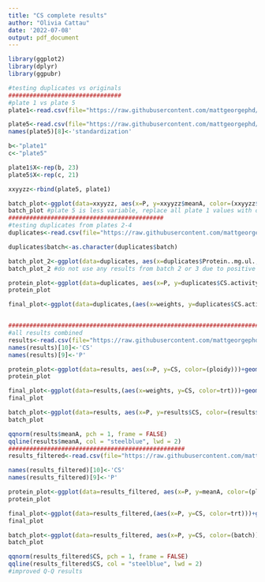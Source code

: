 ```yaml
---
title: "CS complete results"
author: "Olivia Cattau"
date: '2022-07-08'
output: pdf_document
---
```


```r
library(ggplot2)
library(dplyr)
library(ggpubr)

#testing duplicates vs originals
################################
#plate 1 vs plate 5
plate1<-read.csv(file="https://raw.githubusercontent.com/mattgeorgephd/NOPP-gigas-ploidy-temp/main/202107_EXP2/citrate_synthase/results/result_23.csv")

plate5<-read.csv(file="https://raw.githubusercontent.com/mattgeorgephd/NOPP-gigas-ploidy-temp/main/202107_EXP2/citrate_synthase/results/result_105.csv")
names(plate5)[8]<-'standardization'

b<-"plate1"
c<-"plate5"

plate1$X<-rep(b, 23)
plate5$X<-rep(c, 21)

xxyyzz<-rbind(plate5, plate1)

batch_plot<-ggplot(data=xxyyzz, aes(x=P, y=xxyyzz$meanA, color=(xxyyzz$X)))+geom_point()+theme_bw()+geom_smooth(method="lm", se=FALSE, formula=y~x)+geom_text(label=xxyyzz$Label, nudge_x=0.005)+ ylab("A")
batch_plot #plate 5 is less variable, replace all plate 1 values with corresponding values in plate 5 except R47 (no duplicates)
############################################
#testing duplicates from plates 2-4
duplicates<-read.csv(file="https://raw.githubusercontent.com/mattgeorgephd/NOPP-gigas-ploidy-temp/main/202107_EXP2/citrate_synthase/results/duplicates_test.csv")

duplicates$batch<-as.character(duplicates$batch)

batch_plot_2<-ggplot(data=duplicates, aes(x=duplicates$Protein..mg.ul., y=duplicates$meanA, color=(duplicates$batch)))+geom_point()+theme_bw()+geom_smooth(method="lm", se=FALSE, formula=y ~ poly(x, 1))+geom_text(label=duplicates$Label, nudge_x=0.005)+ ylab("A")
batch_plot_2 #do not use any results from batch 2 or 3 due to positive slope, use results from 4 and 5, comment out line 36 to combine batches 

protein_plot<-ggplot(data=duplicates, aes(x=P, y=duplicates$CS.activity..nmol..mg.min.., color=(ploidy)))+geom_point()+theme_bw()+geom_smooth(method="lm", se=FALSE, formula=y~x)+geom_text(label=duplicates$Label, nudge_x=0.005)+ ylab("CS Activity (nmol/(mg*min))")
protein_plot

final_plot<-ggplot(data=duplicates,(aes(x=weights, y=duplicates$CS.activity..nmol..mg.min.., color=trt)))+geom_point()+theme_bw()+geom_smooth(method="lm", se=FALSE, formula = y ~ x ) + ylab("CS Activity (nmol/(mg*min))")


##############################################################################
#all results combined
results<-read.csv(file="https://raw.githubusercontent.com/mattgeorgephd/NOPP-gigas-ploidy-temp/main/202107_EXP2/citrate_synthase/results/result_all.csv")
names(results)[10]<-'CS'
names(results)[9]<-'P'

protein_plot<-ggplot(data=results, aes(x=P, y=CS, color=(ploidy)))+geom_point()+theme_bw()+geom_smooth(method="lm", se=FALSE, formula=y~x)+geom_text(label=results$Label, nudge_x=0.005)+ ylab("A")
protein_plot

final_plot<-ggplot(data=results,(aes(x=weights, y=CS, color=trt)))+geom_point()+theme_bw()+geom_smooth(method="lm", se=FALSE, formula = y ~ x ) + ylab("CS Activity (nmol/(mg*min))")
final_plot

batch_plot<-ggplot(data=results, aes(x=P, y=results$CS, color=(results$batch)))+geom_point()+theme_bw()+geom_smooth(method="lm", se=FALSE, formula=y~x)+geom_text(label=results$Label, nudge_x=0.005)+ ylab("CS Activity (nmol/(mg*min))")
batch_plot

qqnorm(results$meanA, pch = 1, frame = FALSE)
qqline(results$meanA, col = "steelblue", lwd = 2)
##################################################
results_filtered<-read.csv(file="https://raw.githubusercontent.com/mattgeorgephd/NOPP-gigas-ploidy-temp/main/202107_EXP2/citrate_synthase/results/result_test_2.csv")

names(results_filtered)[10]<-'CS'
names(results_filtered)[9]<-'P'

protein_plot<-ggplot(data=results_filtered, aes(x=P, y=meanA, color=(ploidy)))+geom_point()+theme_bw()+geom_smooth(method="lm", se=FALSE, formula=y~x)+geom_text(label=results_filtered$Label, nudge_x=0.005)+ ylab("A")
protein_plot

final_plot<-ggplot(data=results_filtered,(aes(x=P, y=CS, color=trt)))+geom_point()+theme_bw()+geom_smooth(method="lm", se=FALSE, formula = y ~ x ) + ylab("CS Activity (nmol/(mg*min))")
final_plot

batch_plot<-ggplot(data=results_filtered, aes(x=P, y=CS, color=(batch)))+geom_point()+theme_bw()+geom_smooth(method="lm", se=FALSE, formula=y~x)+geom_text(label=results_filtered$Label, nudge_x=0.005)+ ylab("CS Activity (nmol/(mg*min))")
batch_plot

qqnorm(results_filtered$CS, pch = 1, frame = FALSE)
qqline(results_filtered$CS, col = "steelblue", lwd = 2)
#improved Q-Q results
```